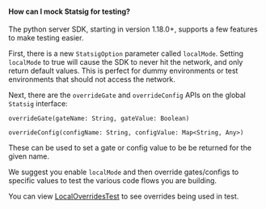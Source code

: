 #### How can I mock Statsig for testing?

The python server SDK, starting in version 1.18.0+, supports a few features to make testing easier.

First, there is a new `StatsigOption` parameter called `localMode`. Setting `localMode` to true will cause the SDK to never hit the network, and only return default values. This is perfect for dummy environments or test environments that should not access the network.

Next, there are the `overrideGate` and `overrideConfig` APIs on the global `Statsig` interface:

```
overrideGate(gateName: String, gateValue: Boolean)

overrideConfig(configName: String, configValue: Map<String, Any>)
```

These can be used to set a gate or config value to be be returned for the given name.

We suggest you enable `localMode` and then override gates/configs to specific values to test the various code flows you are building.

You can view [LocalOverridesTest](https://github.com/statsig-io/java-server-sdk/blob/main/src/test/java/com/statsig/sdk/LocalOverridesTest.kt) to see overrides being used in test.

